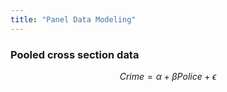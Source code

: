 ```yaml
---
title: "Panel Data Modeling"
---
```

### Pooled cross section data 
  
$$Crime = \alpha + \beta Police + \epsilon $$  
```r

```